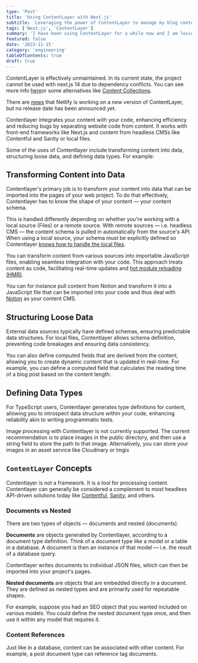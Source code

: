 ```yaml
---
type: 'Post'
title: 'Using ContentLayer with Next.js'
subtitle: 'Leveraging the power of ContentLayer to manage my blog content'
tags: ['Next.js', 'ContentLayer']
summary: 'I have been using ContentLayer for a while now and I am loving it. It is a powerful tool that allows me to manage my blog content with ease. Here is how I am using it with Next.js'
featured: false
date: '2023-11-15'
category: 'engineering'
tableOfContents: true
draft: true
---
```


<Callout type="error">

ContentLayer is effectively unmaintained. In its current state, the project cannot be used with next.js 14 due to dependency conflicts. You can see more info [here](https://github.com/contentlayerdev/contentlayer/issues/429#issuecomment-1974928678)or some alternatives like [Content Collections](https://www.content-collections.dev/).

There are [news](https://github.com/contentlayerdev/contentlayer/issues/651#issuecomment-2030335434) that Netlify is working on a new version of ContentLayer, but no release date has been announced yet.

</Callout>

Contentlayer integrates your content with your code, enhancing efficiency and reducing bugs by separating website code from content. It works with front-end frameworks like <Tooltip text="Contentlayer is now optimized for use with React server components (RSC) within the app directory, which was introduced in Next 13">Next.js</Tooltip> and content from headless CMSs like Contentful and Sanity or local files.

Some of the uses of Contentlayer include transforming content into data, structuring loose data, and defining data types. For example:

## Transforming Content into Data

Contentlayer's primary job is to transform your content into data that can be imported into the pages of your web project. To do that effectively, Contentlayer has to know the shape of your content — your content schema.

This is handled differently depending on whether you're working with a local source (Files) or a remote source. With remote sources — i.e. headless CMS — the content schema is pulled in automatically from the source's API. When using a local source, your schema must be explicitly defined so Contentlayer [knows how to handle the local files](https://contentlayer.dev/docs/sources/files).

You can transform content from various sources into importable JavaScript files, enabling seamless integration with your code. This approach treats content as code, facilitating real-time updates and <Tooltip text="Content live reload should work out-of-the-box with Next.js when using the next-contentlayer plugin and importing your content directly in your page app/components.">[hot module reloading (HMR)](https://nextjs.org/docs/architecture/fast-refresh)</Tooltip>.

You can for instance pull content from Notion and transform it into a JavaScript file that can be imported into your code and thus deal with [Notion](https://contentlayer.dev/docs/sources/notion-b2ce5957) as your content CMS.

## Structuring Loose Data
External data sources typically have defined schemas, ensuring predictable data structures. For local files, Contentlayer allows schema definition, preventing code breakages and ensuring data consistency.

You can also define computed fields that are derived from the content, allowing you to create dynamic content that is updated in real-time. For example, you can define a computed field that calculates the reading time of a blog post based on the content length.

## Defining Data Types

For TypeScript users, Contentlayer generates type definitions for content, allowing you to introspect data structure within your code, enhancing reliability akin to writing programmatic tests.

<Callout type="warning">Image processing with Contentlayer is not currently supported. The current recommendation is to place images in the public directory, and then use a string field to store the path to that image. Alternatively, you can store your images in an asset service like Cloudinary or Imgix </Callout>

## `ContentLayer` Concepts

Contentlayer is not a framework. It is a tool for processing content. Contentlayer can generally be considered a complement to most headless API-driven solutions today like [Contentful](https://www.contentful.com/), [Sanity](https://www.sanity.io/), and others.

### Documents vs Nested

There are two types of objects — documents and nested (documents).

**Documents** are objects generated by Contentlayer, according to a document type definition. Think of a document type like a model or a table in a database. A document is then an instance of that model — i.e. the result of a database query.

Contentlayer writes documents to individual JSON files, which can then be imported into your project's pages.

**Nested documents** are objects that are embedded directly in a document. They are defined as nested types and are primarily used for repeatable shapes.

For example, suppose you had an SEO object that you wanted included on various models. You could define the nested document type once, and then use it within any model that requires it.

### Content References

Just like in a database, content can be associated with other content. For example, a post document type can reference tag documents.